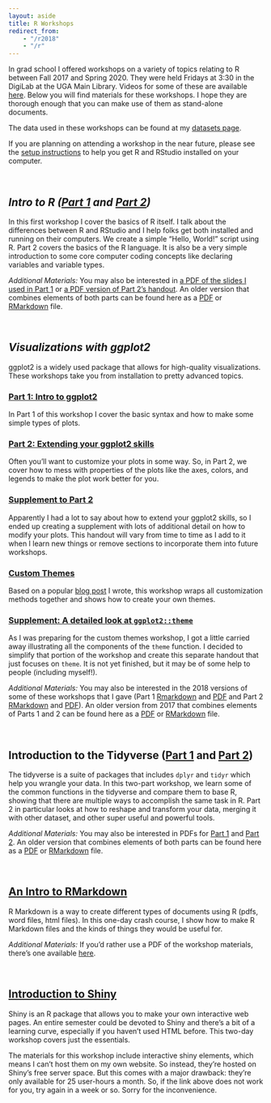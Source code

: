 ```yaml
---
layout: aside
title: R Workshops
redirect_from: 
    - "/r2018"
    - "/r"
---
```


In grad school I offered workshops on a variety of topics relating to R between Fall 2017 and Spring 2020. They were held Fridays at 3:30 in the DigiLab at the UGA Main Library. Videos for some of these are available [here](https://digilabuga.github.io/Resources/VideoTutorials.html). Below you will find materials for these workshops. I hope they are thorough enough that you can make use of them as stand-alone documents. 

The data used in these workshops can be found at my [datasets page](/data).

If you are planning on attending a workshop in the near future, please see the [setup instructions](/pages/setup) to help you get R and RStudio installed on your computer.

<br/>

## *Intro to R ([Part 1](/downloads/180119-intro-to-r-part1.html) and [Part 2](/downloads/180126-intro-to-r-part2.html))*

In this first workshop I cover the basics of R itself. I talk about the differences between R and RStudio and I help folks get both installed and running on their computers. We create a simple "Hello, World!" script using R. Part 2 covers the basics of the R language. It is also be a very simple introduction to some core computer coding concepts like declaring variables and variable types.

:::callout-tip
*Additional Materials:* You may also be interested in [a PDF of the slides I used in Part 1](/downloads/180119-intro-to-r-part1.pdf) or [a PDF version of Part 2's handout](/downloads/180126-intro-to-r-part2.pdf). An older version that combines elements of both parts can be found here as a [PDF](/downloads/170912-intro-to-r-handout.pdf) or [RMarkdown](/downloads/170913-intro_to_R.html) file.
:::

<br/>

## *Visualizations with ggplot2* <!-- This section is also duplicated in pages/dataviz -->

ggplot2 is a widely used package that allows for high-quality visualizations. These workshops take you from installation to pretty advanced topics.

### [Part 1: Intro to ggplot2](/downloads/190821-intro_to_ggplot2.html)

In Part 1 of this workshop I cover the basic syntax and how to make some simple types of plots. 

### [Part 2: Extending your ggplot2 skills](/downloads/190828-ggplot2_intermediate.html)

Often you'll want to customize your plots in some way. So, in Part 2, we cover how to mess with properties of the plots like the axes, colors, and legends to make the plot work better for you. 

### [Supplement to Part 2](/downloads/190828-ggplot2_supplement.html)

Apparently I had a lot to say about how to extend your ggplot2 skills, so I ended up creating a supplement with lots of additional detail on how to modify your plots. This handout will vary from time to time as I add to it when I learn new things or remove sections to incorporate them into future workshops.

### [Custom Themes](/downloads/190904-ggplot2_custom_themes.html)

Based on a popular [blog post](/blog/custom-themes-in-ggplot2) I wrote, this workshop wraps all customization methods together and shows how to create your own themes.

### [Supplement: A detailed look at `ggplot2::theme`](/downloads/190904-ggplot2_theme.html)

As I was preparing for the custom themes workshop, I got a little carried away illustrating all the components of the `theme` function. I decided to simplify that portion of the workshop and create this separate handout that just focuses on `theme`. It is not yet finished, but it may be of some help to people (including myself!).

:::callout-tip
*Additional Materials:* You may also be interested in the 2018 versions of some of these workshops that I gave (Part 1 [Rmarkdown](/downloads/180216-ggplot2-part1.html) and [PDF](/downloads/180216-ggplot2-part1.pdf) and Part 2 [RMarkdown](/downloads/180223-ggplot2-part2.html) and [PDF](/downloads/180223-ggplot2-part2.pdf)). An older version from 2017 that combines elements of Parts 1 and 2 can be found here as a [PDF](/downloads/171012-ggplot2_handout.pdf) or [RMarkdown](/downloads/171012-ggplot2.html) file.
:::

<br/>

## Introduction to the Tidyverse ([Part 1](/downloads/180302-tidyverse_part1.html) and [Part 2](/downloads/180323-tidyverse_II.html))

The tidyverse is a suite of packages that includes `dplyr` and `tidyr` which help you wrangle your data. In this two-part workshop, we learn some of the common functions in the tidyverse and compare them to base R, showing that there are multiple ways to accomplish the same task in R. Part 2 in particular looks at how to reshape and transform your data, merging it with other dataset, and other super useful and powerful tools.

:::callout-tip
*Additional Materials:* You may also be interested in PDFs for [Part 1](/downloads/180302-tidyverse_part1.pdf) and [Part 2](/downloads/180323-tidyverse_II.pdf). An older version that combines elements of both parts can be found here as a [PDF](/downloads/171110-tidyverse_handout.pdf) or [RMarkdown](/downloads/171110-tidyverse.html) file.
:::

<br/>

## [An Intro to RMarkdown](/downloads/180309-rmarkdown.html)

R Markdown is a way to create different types of documents using R (pdfs, word files, html files). In this one-day crash course, I show how to make R Markdown files and the kinds of things they would be useful for.

:::callout-tip
*Additional Materials:* If you'd rather use a PDF of the workshop materials, there's one available [here](/downloads/180309-rmarkdown.pdf). 
:::

<br/>

## [Introduction to Shiny](https://joeystanley.shinyapps.io/intro_to_shiny/)

Shiny is an R package that allows you to make your own interactive web pages. An entire semester could be devoted to Shiny and there's a bit of a learning curve, especially if you haven't used HTML before. This two-day workshop covers just the essentials.

:::callout-note
The materials for this workshop include interactive shiny elements, which means I can't host them on my own website. So instead, they're hosted on Shiny's free server space. But this comes with a major drawback: they're only available for 25 user-hours a month. So, if the link above does not work for you, try again in a week or so. Sorry for the inconvenience.
:::

<!--
*Special topics: Regression and mixed-effects modeling* (April 6): In more and more fields, quantitative analysis is the norm. I can't begin to cover everything about fitting statistical models to your data, but I'll cover some introductory concepts to hopefully guide you in the right direction for further study.

*Special topics: Network analysis* (April 13): Network analysis is a fascinating field on its own, and learning to create and analyze visualizations of network data can be helpful for some studies. This workshop will cover some basic visualizations and statistical analysis of network data.  

*Special topics: Working with text* (April 20): Most topics in this series have covered numbers and how to work with them. In this final presentation, I introduce the `stringr` package (part of the Tidyverse suite), and how you can use it to your advantage when working with text in R. 

*Visualization III: Advanced topics in ggplot2* (TBD): In this workshop we go beyond the simple customization techniques and move on to modifying many other aspects of the plot. Time permitting, I'll show how to create your own themes so that they match your powerpoint themes to create a more appealing presentation.
-->

